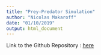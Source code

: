 ```yaml
---
title: "Prey-Predator Simulation"
author: "Nicolas Makaroff"
date: "01/10/2019"
output: html_document
---
```


Link to the Github Repository : [here](https://github.com/NicolasMakaroff/wolf_sheep_simulation)

